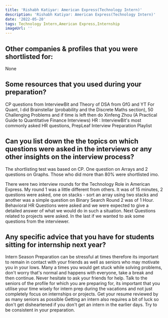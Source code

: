 ```yaml
---
title: 'Rishabh Katiyar: American Express(Technology Intern)'
description: 'Rishabh Katiyar: American Express(Technology Intern)'
date: '2022-05-20'
tags: Technology Intern,American Express,Internship
imageUrl: ''
---
```


## Other companies & profiles that you were shortlisted for:
None 

## Some resources that you used during your preparation?
CP questions from InterviewBit and Theory of DSA from GfG and YT
For Quant, I did Brainstellar (probability and the Discrete Maths section), 50 Challenging Problems and if time is left then do Xinfeng Zhou (A Practical Guide to Quantitative Finance Interviews)
HR : InterviewBit's most commonly asked HR questions, PrepLeaf Interview Preparation Playlist

## Can you list down the the topics on which questions were asked in the interviews or any other insights on the interview process?
The shortlisting test was based on CP. One question on Arrays and 2 questions on Graphs. Those who did more than 80% were shortlisted imo.

There were two interview rounds for the Technology Role in American Express. My round 1 was a little different from others. It was of 15 minutes, 2 questions were asked, one on stacks - sort an array using two stacks and another was a simple question on Binary Search 
Round 2 was of 1 Hour. Behavioral HR Questions were asked and we were expected to give a detailed answer of what we would do in such a situation. Next Questions related to projects were asked. In the last if we wanted to ask some questions from the interviewer.

## Any specific advice that you have for students sitting for internship next year?
Intern Season Preparation can be stressful at times therefore its important to remain in contact with your friends as well as seniors who may motivate you in your lows. 
Many a times you would get stuck while solving problems, don't worry that's normal and happens with everyone, take a break and then continue. Never hesitate to ask your friends for help.
Talk to the seniors of the profile for which you are preparing for, its important that you utilise your time wisely for intern prep during the vacations and not just completely focus on internships or projects. 
Get your resume reviewed by as many seniors as possible
Getting an intern also requires a bit of luck so don't get disheartened if you don't get an intern in the earlier days. Try to be consistent in your preparation. 

